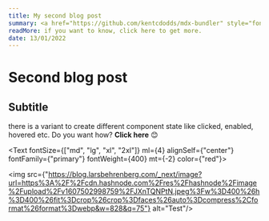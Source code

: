 ```yaml
---
title: My second blog post
summary: <a href="https://github.com/kentcdodds/mdx-bundler" style="fontWeight:bold; color:#4299E1">MDX-bundle</a> is a really nice library. Thanks to <a href="https://kentcdodds.com/" style="fontWeight:bold; color:#4299E1">Kent C.</a>.
readMore: if you want to know, click here to get more.
date: 13/01/2022
---
```



# Second blog post
## Subtitle


<JournalText>
    there is a variant to create different component state like clicked,
    enabled, hovered etc. Do you want how? <b>Click here</b> 😊
</JournalText>

<Text
    fontSize={["md", "lg", "xl", "2xl"]}
    ml={4}
    alignSelf={"center"}
    fontFamily={"primary"}
    fontWeight={400}
    mt={-2}
    color={"red"}>
</Text>


<img src={"https://blog.larsbehrenberg.com/_next/image?url=https%3A%2F%2Fcdn.hashnode.com%2Fres%2Fhashnode%2Fimage%2Fupload%2Fv1607502998759%2FJXnTQNPtN.jpeg%3Fw%3D400%26h%3D400%26fit%3Dcrop%26crop%3Dfaces%26auto%3Dcompress%2Cformat%26format%3Dwebp&w=828&q=75"} alt="Test"/>



